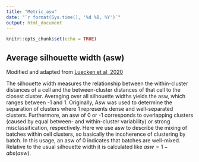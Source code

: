 ```yaml
---
title: "Metric_asw"
date: "`r format(Sys.time(), '%d %B, %Y')`"
output: html_document
---
```


```r
knitr::opts_chunk$set(echo = TRUE)
```

## Average silhouette width (asw) 
Modified and adapted from [Luecken et al, 2020](https://www.biorxiv.org/content/10.1101/2020.05.22.111161v1)

The silhouette width measures the relationship between the within-cluster distances of a cell
and the between-cluster distances of that cell to the closest cluster. Averaging over all
silhouette widths yields the asw, which ranges between -1 and 1. Originally, Asw was used to
determine the separation of clusters where 1 represents dense and well-separated clusters.
Furthermore, an asw of 0 or -1 corresponds to overlapping clusters (caused by equal between-
and within-cluster variability) or strong misclassification, respectively. 
Here we use asw to describe the mixing of batches within cell clusters, 
so basically the incoherence of clustering by batch. 
In this usage, an asw of 0 indicates that batches are well-mixed.
Relative to the usual silhouette width it is calculated like $asw = 1 − abs(asw)$.



